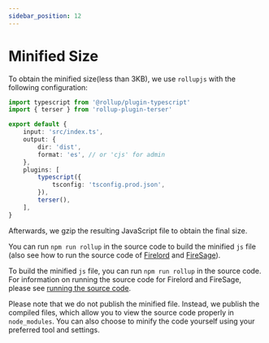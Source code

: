 ```yaml
---
sidebar_position: 12
---
```


# Minified Size

To obtain the minified size(less than 3KB), we use `rollupjs` with the following configuration:

```ts
import typescript from '@rollup/plugin-typescript'
import { terser } from 'rollup-plugin-terser'

export default {
	input: 'src/index.ts',
	output: {
		dir: 'dist',
		format: 'es', // or 'cjs' for admin
	},
	plugins: [
		typescript({
			tsconfig: 'tsconfig.prod.json',
		}),
		terser(),
	],
}
```

Afterwards, we gzip the resulting JavaScript file to obtain the final size.

You can run `npm run rollup` in the source code to build the minified `js` file (also see how to run the source code of [Firelord](./contributing#running-the-source-code) and [FireSage](./firesage/contributing#running-the-source-code)).

To build the minified `js` file, you can run `npm run rollup` in the source code. For information on running the source code for Firelord and FireSage, please see [running the source code](./contributing#running-the-source-code).

Please note that we do not publish the minified file. Instead, we publish the compiled files, which allow you to view the source code properly in `node_modules`. You can also choose to minify the code yourself using your preferred tool and settings.
